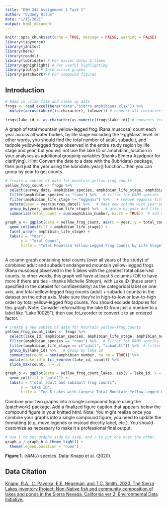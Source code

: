 ```yaml
---
title: "ESM 244 Assignment 1 Task 1"
author: "Sydney Rilum"
date: "1/15/2021"
output: html_document
---
```


```r
knitr::opts_chunk$set(echo = TRUE, message = FALSE, warning = FALSE)
library(tidyverse)
library(janitor)
library(here)
library(readxl)
library(lubridate) # For easier dates & times
library(gghighlight) # For useful highlighting
library(plotly) # Interactive graphs
library(patchwork) # For compound figures
```

## Introduction

```r
# Read in .xlsx file and clean up data
frogs <- read_excel(here("data","sierra_amphibians.xlsx")) %>% 
  mutate(across(where(is.character), tolower)) # convert all characters to lowercase 

frogs$lake_id <- as.character(as.numeric(frogs$lake_id)) # converts from numeric to character class
```

A graph of total mountain yellow-legged frog (Rana muscosa) count each year across all water bodies, by life stage excluding the ‘EggMass’ level. In other words, you should find the total number of adult, subadult, and tadpole yellow-legged frogs observed in the entire study region by life stage and year, but you will not use the lake ID or amphibian_location in your analyses as additional grouping variables (thanks Elmera Azadpour for clarifying). Hint: Convert the date to a date with the {lubridate} package, then pull just the year using the lubridate::year() function...then you can group by year to get counts. 

```r
# Create a subset of data for mountain yellow-frog counts
yellow_frog_count <- frogs %>% 
  select(survey_date, amphibian_species, amphibian_life_stage, amphibian_number) %>% 
  filter(amphibian_species == "ramu") %>%   # filter for RAMU species
  filter(amphibian_life_stage != "eggmass") %>%   # remove eggmass life stage
  mutate(year = year(survey_date)) %>%   # make new column with year only
  group_by(year, amphibian_life_stage) %>%   # group by year and life stage
  summarize(total_count = sum(amphibian_number, na.rm = TRUE))  # add up total counts for each life stage each year

graph_a <- ggplot(data = yellow_frog_count, aes(x = year, y = total_count)) +
  geom_col(aes(fill = amphibian_life_stage)) +
  facet_wrap(~ amphibian_life_stage) +
  labs(x = "Year",
       y = "Total Count",
       title = "Total Mountain Yellow-Legged Frog Counts by Life Stage") 
  
```

A column graph containing total counts (over all years of the study) of combined adult and subadult endangered mountain yellow-legged frogs (Rana muscosa) observed in the 5 lakes with the greatest total observed counts. In other words, this graph will have at least 5 columns (OK to have more if there are ties - thanks Michelle Shteyn), with Lake ID (these aren’t specified in the dataset for confidentiality) as the categorical label on one axis, and total yellow-legged frog counts (adult + subadult counts) in the dataset on the other axis. Make sure they’re in high-to-low or low-to-high order by total yellow-legged frog counts. You should exclude tadpoles for this graph. Note: Consider reformatting the lake ID from just a number to a label like “Lake 10025”), then use fct_reorder to convert it to an ordered factor.

```r
# Create a new subset of data for mountain yellow-frog counts
yellow_frog_count_lakes <- frogs %>% 
  select(lake_id, amphibian_species, amphibian_life_stage, amphibian_number) %>% 
  filter(amphibian_species == "ramu") %>%   # filter for RAMU species
  filter(amphibian_life_stage == c("adult", "subadult")) %>%  # filter for adult and subadult frogs only
  group_by(lake_id) %>%   # group by lake ID
  summarize(count = sum(amphibian_number, na.rm = TRUE)) %>% 
  mutate(lake_id = fct_reorder(lake_id, count)) %>%
  slice_max(count, n = 5)

graph_b <- ggplot(data = yellow_frog_count_lakes, aes(y = lake_id, x = count)) +
  geom_col(fill = "gold2") +
  labs(x = "Total adult and subadult frog counts",
       y = "Lake ID",
       title = "Top 5 Lakes with Largest Total Mountain Yellow-Legged Frog Count")

```


Combine your two graphs into a single compound figure using the {patchwork} package. Add a finalized figure caption that appears below the compound figure in your knitted html. Note: You might realize once you combine your graphs into a single compound figure, you need to update the formatting (e.g. move legends or instead directly label, etc.). You should customize as necessary to make it a professional final output.

```r
# Use | to put graphs side by side, and / to put one over the other. 
graph_a / graph_b & theme_light() +
  theme(legend.position = "none")

```

**Figure 1.** (*rAMU*) species.  Data: Knapp et al. (2020).


## Data Citation

[Knapp, R.A., C. Pavelka, E.E. Hegeman, and T.C. Smith. 2020. The Sierra Lakes Inventory Project: Non-Native fish and community composition of lakes and ponds in the Sierra Nevada, California ver 2. Environmental Data Initiative.](https://doi.org/10.6073/pasta/d835832d7fd00d9e4466e44eea87fab3)
